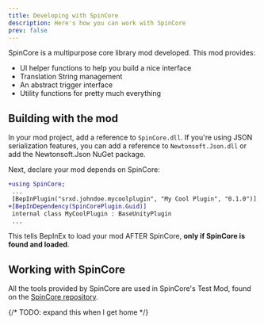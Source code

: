 ```yaml
---
title: Developing with SpinCore
description: Here's how you can work with SpinCore
prev: false
---
```


SpinCore is a multipurpose core library mod developed. This mod provides:
- UI helper functions to help you build a nice interface
- Translation String management
- An abstract trigger interface
- Utility functions for pretty much everything

## Building with the mod

In your mod project, add a reference to `SpinCore.dll`. If you're using JSON serialization features, you can add a reference to `Newtonsoft.Json.dll` or add the Newtonsoft.Json NuGet package.

Next, declare your mod depends on SpinCore:

```diff
+using SpinCore;
 ...
 [BepInPlugin("srxd.johndoe.mycoolplugin", "My Cool Plugin", "0.1.0")]
+[BepInDependency(SpinCorePlugin.Guid)]
 internal class MyCoolPlugin : BaseUnityPlugin
 ...
```

This tells BepInEx to load your mod AFTER SpinCore, **only if SpinCore is found and loaded**.

## Working with SpinCore

All the tools provided by SpinCore are used in SpinCore's Test Mod, found on the [SpinCore repository](https://github.com/Raoul1808/SpinCore).

{/*  TODO: expand this when I get home */}
